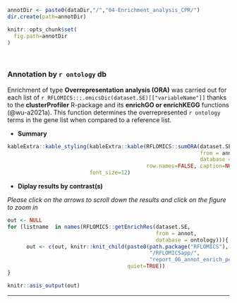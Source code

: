 
```r
annotDir <- paste0(dataDir,"/","04-Enrichment_analysis_CPR/")
dir.create(path=annotDir)

knitr::opts_chunk$set(
  fig.path=annotDir
)
```

<br>

### **Annotation by `r ontology` db**

Enrichment of type **Overrepresentation analysis (ORA)** was carried out for each list of `r RFLOMICS:::.omicsDic(dataset.SE)[["variableName"]]` 
thanks to the **clusterProfiler** R-package and its **enrichGO or enrichKEGG** functions (@wu-a2021a).
This function determines the overrepresented `r ontology` terms in the gene list when compared to a reference list. 

* **Summary**

<!-- ### summary per ontology and per contrast -->

```r
kableExtra::kable_styling(kableExtra::kable(RFLOMICS::sumORA(dataset.SE, 
                                                             from = annot,
                                                             database = ontology), 
                                            row.names=FALSE, caption=NULL, format="html"), 
                          font_size=12)
```

* **Diplay results by contrast(s)**

*Please click on the arrows to scroll down the results and click on the figure to zoom in*

```r
out <- NULL
for (listname  in names(RFLOMICS::getEnrichRes(dataset.SE,
                                               from = annot,
                                               database = ontology))){
      out <- c(out, knitr::knit_child(paste0(path.package("RFLOMICS"), 
                                             "/RFLOMICSapp/",
                                             "report_06_annot_enrich_per_list_per_Domain_CPR.Rmd"),
                                      quiet=TRUE))
}

knitr::asis_output(out)
```

<hr>